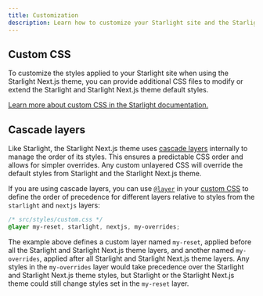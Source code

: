 ```yaml
---
title: Customization
description: Learn how to customize your Starlight site and the Starlight Next.js theme with custom CSS.
---
```


## Custom CSS

To customize the styles applied to your Starlight site when using the Starlight Next.js theme, you can provide additional CSS files to modify or extend the Starlight and Starlight Next.js theme default styles.

[Learn more about custom CSS in the Starlight documentation.](https://starlight.astro.build/guides/css-and-tailwind/#custom-css-styles)

## Cascade layers

Like Starlight, the Starlight Next.js theme uses [cascade layers](https://developer.mozilla.org/en-US/docs/Learn/CSS/Building_blocks/Cascade_layers) internally to manage the order of its styles.
This ensures a predictable CSS order and allows for simpler overrides.
Any custom unlayered CSS will override the default styles from Starlight and the Starlight Next.js theme.

If you are using cascade layers, you can use [`@layer`](https://developer.mozilla.org/en-US/docs/Web/CSS/@layer) in your [custom CSS](https://starlight.astro.build/guides/css-and-tailwind/#custom-css-styles) to define the order of precedence for different layers relative to styles from the `starlight` and `nextjs` layers:

```css "starlight" "nextjs"
/* src/styles/custom.css */
@layer my-reset, starlight, nextjs, my-overrides;
```

The example above defines a custom layer named `my-reset`, applied before all the Starlight and Starlight Next.js theme layers, and another named `my-overrides`, applied after all Starlight and Starlight Next.js theme layers.
Any styles in the `my-overrides` layer would take precedence over the Starlight and Starlight Next.js theme styles, but Starlight or the Starlight Next.js theme could still change styles set in the `my-reset` layer.